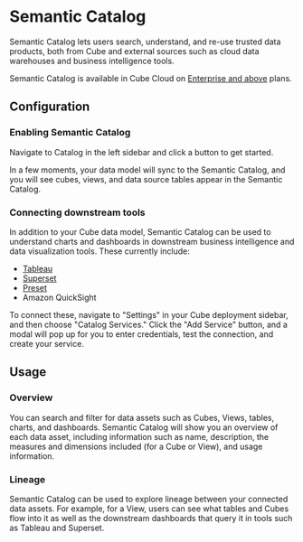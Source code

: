 # Semantic Catalog

Semantic Catalog lets users search, understand, and re-use trusted data products,
both from Cube and external sources such as cloud data warehouses and business intelligence tools.

<SuccessBox>

Semantic Catalog is available in Cube Cloud on
[Enterprise and above](https://cube.dev/pricing) plans.

</SuccessBox>

<Screenshot src="https://ucarecdn.com/d8e09149-7ed2-4f5c-83f6-406734557efb/catalog.jpg" />

## Configuration

### Enabling Semantic Catalog

Navigate to <Btn>Catalog</Btn> in the left sidebar and click a button to get started.

In a few moments, your data model will sync to the Semantic Catalog, and
you will see cubes, views, and data source tables appear in the Semantic Catalog.

### Connecting downstream tools

In addition to your Cube data model, Semantic Catalog can be used to understand charts and dashboards in downstream business intelligence and data visualization tools.
These currently include:

- [Tableau][ref-tableau]
- [Superset][ref-superset]
- [Preset][ref-superset]
- Amazon QuickSight

To connect these, navigate to "Settings" in your Cube deployment sidebar, and then choose "Catalog Services."
Click the "Add Service" button, and a modal will pop up for you to enter credentials, test the connection, and create your service.

<Screenshot src="https://ucarecdn.com/a060a3cb-f5f0-4b5e-90fb-84694d6c32f4/Screenshot20240624at43731PM.png" />

## Usage

### Overview

You can search and filter for data assets such as Cubes, Views, tables, charts, and dashboards.
Semantic Catalog will show you an overview of each data asset, including information such as name,
description, the measures and dimensions included (for a Cube or View), and usage information.

### Lineage

Semantic Catalog can be used to explore lineage between your connected data assets.
For example, for a View, users can see what tables and Cubes flow into it as well as the downstream
dashboards that query it in tools such as Tableau and Superset.

<Screenshot src="https://ucarecdn.com/9adbeb24-203d-4608-9351-fac348a01f51/Screenshot20240624at44511PM.png" />

[ref-tableau]: /product/configuration/visualization-tools/tableau
[ref-superset]: /product/configuration/visualization-tools/superset
